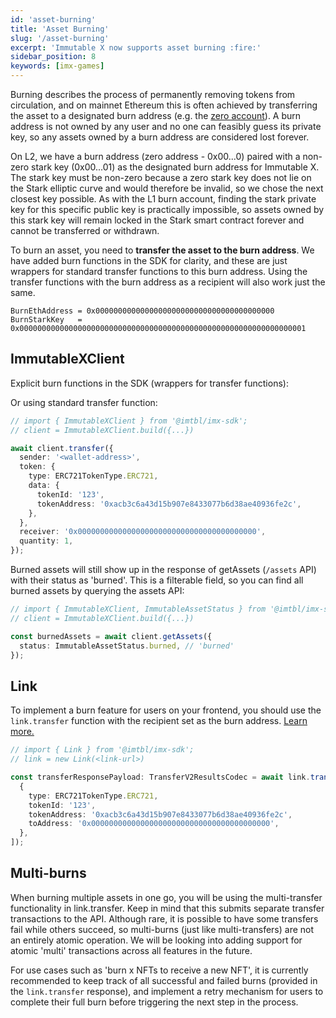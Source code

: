 ```yaml
---
id: 'asset-burning'
title: 'Asset Burning'
slug: '/asset-burning'
excerpt: 'Immutable X now supports asset burning :fire:'
sidebar_position: 8
keywords: [imx-games]
---
```


Burning describes the process of permanently removing tokens from circulation, and on mainnet Ethereum this is often achieved by transferring the asset to a designated burn address (e.g. the [zero account](https://etherscan.io/address/0x0000000000000000000000000000000000000000)). A burn address is not owned by any user and no one can feasibly guess its private key, so any assets owned by a burn address are considered lost forever.

On L2, we have a burn address (zero address - 0x00...0) paired with a non-zero stark key (0x00...01) as the designated burn address for Immutable X. The stark key must be non-zero because a zero stark key does not lie on the Stark elliptic curve and would therefore be invalid, so we chose the next closest key possible. As with the L1 burn account, finding the stark private key for this specific public key is practically impossible, so assets owned by this stark key will remain locked in the Stark smart contract forever and cannot be transferred or withdrawn.

To burn an asset, you need to **transfer the asset to the burn address**. We have added burn functions in the SDK for clarity, and these are just wrappers for standard transfer functions to this burn address. Using the transfer functions with the burn address as a recipient will also work just the same.

```solidity
BurnEthAddress = 0x0000000000000000000000000000000000000000
BurnStarkKey   = 0x0000000000000000000000000000000000000000000000000000000000000001
```

## ImmutableXClient

Explicit burn functions in the SDK (wrappers for transfer functions):


<Tabs>
<TabItem value="burn" label="Burn an Asset" default>

</TabItem>
<TabItem value="list" label="Get list of Burns">

</TabItem>
<TabItem value="burn-by-id" label="Get burn by ID">

</TabItem>
</Tabs>

Or using standard transfer function:

```typescript title="Burn using client.transfer"
// import { ImmutableXClient } from '@imtbl/imx-sdk';
// client = ImmutableXClient.build({...})

await client.transfer({
  sender: '<wallet-address>',
  token: {
    type: ERC721TokenType.ERC721,
    data: {
      tokenId: '123',
      tokenAddress: '0xacb3c6a43d15b907e8433077b6d38ae40936fe2c',
    },
  },
  receiver: '0x0000000000000000000000000000000000000000',
  quantity: 1,
});
```

Burned assets will still show up in the response of getAssets (`/assets` API) with their status as 'burned'. This is a filterable field, so you can find all burned assets by querying the assets API:

```typescript title="Get burned assets"
// import { ImmutableXClient, ImmutableAssetStatus } from '@imtbl/imx-sdk';
// client = ImmutableXClient.build({...})

const burnedAssets = await client.getAssets({
  status: ImmutableAssetStatus.burned, // 'burned'
});
```

## Link

To implement a burn feature for users on your frontend, you should use the `link.transfer` function with the recipient set as the burn address. [Learn more.](../link-sdk/linktransfer.md)

```typescript title="Burn with Link"
// import { Link } from '@imtbl/imx-sdk';
// link = new Link(<link-url>)

const transferResponsePayload: TransferV2ResultsCodec = await link.transfer([
  {
    type: ERC721TokenType.ERC721,
    tokenId: '123',
    tokenAddress: '0xacb3c6a43d15b907e8433077b6d38ae40936fe2c',
    toAddress: '0x0000000000000000000000000000000000000000',
  },
]);
```

## Multi-burns

When burning multiple assets in one go, you will be using the multi-transfer functionality in link.transfer. Keep in mind that this submits separate transfer transactions to the API. Although rare, it is possible to have some transfers fail while others succeed, so multi-burns (just like multi-transfers) are not an entirely atomic operation. We will be looking into adding support for atomic 'multi' transactions across all features in the future.

For use cases such as 'burn x NFTs to receive a new NFT', it is currently recommended to keep track of all successful and failed burns (provided in the `link.transfer` response), and implement a retry mechanism for users to complete their full burn before triggering the next step in the process.
